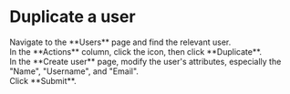 # Duplicate a user

<Steps>

<div>
<Nav name="console" />
</div>

<div>
Navigate to the **Users** page and find the relevant user.
</div>

<div>
In the **Actions** column, click the <Icon name="..."/> icon, then click **Duplicate**.
</div>

<div>
In the **Create user** page, modify the user's attributes, especially the "Name", "Username", and "Email".
</div>

<div>
Click **Submit**.
</div>

</Steps>